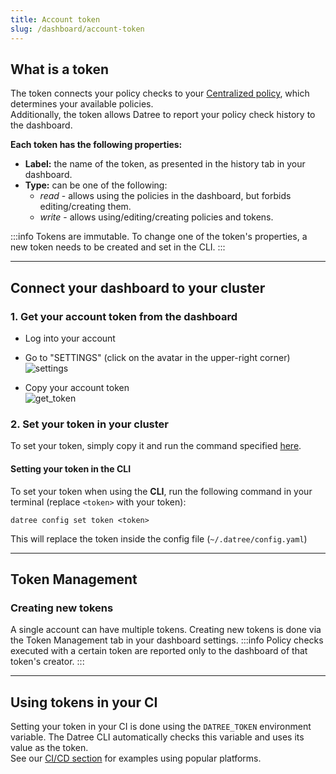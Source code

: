 ```yaml
---
title: Account token
slug: /dashboard/account-token
---
```


## What is a token

The token connects your policy checks to your [Centralized policy](/dashboard/policies), which determines your available policies.  
Additionally, the token allows Datree to report your policy check history to the dashboard.

**Each token has the following properties:**

- **Label:** the name of the token, as presented in the history tab in your dashboard.
- **Type:** can be one of the following:
  - _read_ - allows using the policies in the dashboard, but forbids editing/creating them.
  - _write_ - allows using/editing/creating policies and tokens.

:::info
Tokens are immutable. To change one of the token's properties, a new token needs to be created and set in the CLI.
:::

---

## Connect your dashboard to your cluster

### 1. Get your account token from the dashboard

- Log into your account

- Go to "SETTINGS" (click on the avatar in the upper-right corner)  
  ![settings](/img/dashboard/account-token/1.png)

- Copy your account token  
  ![get_token](/img/dashboard/account-token/2.png)

### 2. Set your token in your cluster

To set your token, simply copy it and run the command specified [here](/configuration/behavior#setchange-token).

#### Setting your token in the CLI

To set your token when using the **CLI**, run the following command in your terminal (replace `<token>` with your token):

```terminal
datree config set token <token>
```

This will replace the token inside the config file (`~/.datree/config.yaml`)

---

## Token Management

### Creating new tokens

A single account can have multiple tokens. Creating new tokens is done via the Token Management tab in your dashboard settings.
:::info
Policy checks executed with a certain token are reported only to the dashboard of that token's creator.
:::

---

## Using tokens in your CI

Setting your token in your CI is done using the `DATREE_TOKEN` environment variable. The Datree CLI automatically checks this variable and uses its value as the token.  
See our [CI/CD section](/cicd-examples) for examples using popular platforms.
